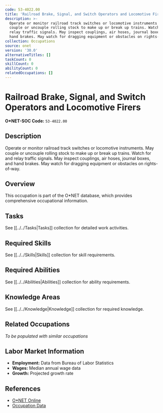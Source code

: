 ```yaml
---
code: 53-4022.00
title: 'Railroad Brake, Signal, and Switch Operators and Locomotive Firers'
description: >-
  Operate or monitor railroad track switches or locomotive instruments. May
  couple or uncouple rolling stock to make up or break up trains. Watch for and
  relay traffic signals. May inspect couplings, air hoses, journal boxes, and
  hand brakes. May watch for dragging equipment or obstacles on rights-of-way.
collection: Occupations
source: onet
version: '30.0'
alternativeTitles: []
taskCount: 0
skillCount: 0
abilityCount: 0
relatedOccupations: []
---
```

# Railroad Brake, Signal, and Switch Operators and Locomotive Firers

**O*NET-SOC Code:** `53-4022.00`

## Description

Operate or monitor railroad track switches or locomotive instruments. May couple or uncouple rolling stock to make up or break up trains. Watch for and relay traffic signals. May inspect couplings, air hoses, journal boxes, and hand brakes. May watch for dragging equipment or obstacles on rights-of-way.

## Overview

This occupation is part of the O*NET database, which provides comprehensive occupational information.

## Tasks

See [[../../Tasks|Tasks]] collection for detailed work activities.

## Required Skills

See [[../../Skills|Skills]] collection for skill requirements.

## Required Abilities

See [[../../Abilities|Abilities]] collection for ability requirements.

## Knowledge Areas

See [[../../Knowledge|Knowledge]] collection for required knowledge.

## Related Occupations

*To be populated with similar occupations*

## Labor Market Information

- **Employment:** Data from Bureau of Labor Statistics
- **Wages:** Median annual wage data
- **Growth:** Projected growth rate

## References

- [O*NET Online](https://www.onetonline.org/link/summary/53-4022.00)
- [Occupation Data](https://www.onetcenter.org/)
